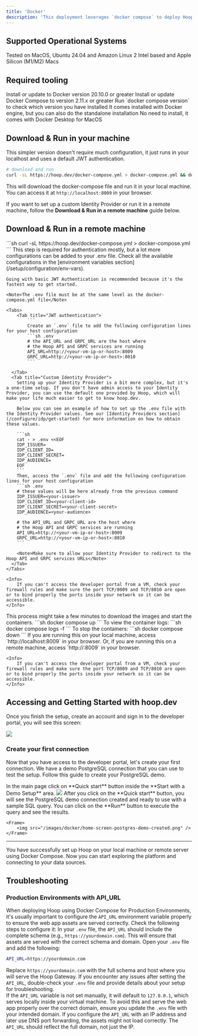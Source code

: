 ```yaml
---
title: 'Docker'
description: 'This deployment leverages `docker compose` to deploy Hoop on local or remote machines for solution assessment.'
---
```


## Supported Operational Systems

<CardGroup cols={2}>
  <Card title="Linux" icon="linux">
    Tested on MacOS, Ubuntu 24.04 and Amazon Linux 2
  </Card>
  <Card title="MacOS" icon="apple">
    Intel based and Apple Silicon (M1/M2) Macs
  </Card>
</CardGroup>

## Required tooling

<Steps titleSize="h3">
  <Step title="Docker">
    Install or update to Docker version 20.10.0 or greater
    <CardGroup cols={2}>
      <Card
        title="Install Docker for Linux"
        icon="linux"
        iconType="brands"
        href="https://docs.docker.com/engine/install/ubuntu/#install-using-the-convenience-script"
      />
      <Card
        title="Install Docker for MacOS"
        iconType="brands"
        icon="apple"
        href="https://docs.docker.com/desktop/install/mac-install/"
      />
    </CardGroup>
  </Step>
  <Step title="Docker Compose">
    Install or update Docker Compose to version 2.11.x or greater
    <Info>Run `docker compose version` to check which version you have installed</Info>
    <CardGroup cols={2}>
      <Card
        title="Install Docker Compose for Linux"
        icon="linux"
        iconType="brands"
        href="https://docs.docker.com/desktop/install/linux-install/"
      >
        It comes installed with Docker engine, but you can also do the standalone installation
      </Card>
      <Card
        title="Docker Compose for MacOS"
        iconType="brands"
        icon="apple"
      >
        No need to install, it comes with Docker Desktop for MacOS
      </Card>
    </CardGroup>
  </Step>
</Steps>

## Download & Run in your machine

This simpler version doesn't require much configuration, it just runs in your localhost and uses a default JWT authentication.

```sh
# download and run
curl -sL https://hoop.dev/docker-compose.yml > docker-compose.yml && docker compose up
```

This will download the docker-compose file and run it in your local machine. You can access it at `http://localhost:8009` in your browser.

If you want to set up a custom Identity Provider or run it in a remote machine, follow the **Download & Run in a remote machine** guide below.

## Download & Run in a remote machine

<Steps>
  <Step title="Download the Docker Compose file">
    ```sh
    curl -sL https://hoop.dev/docker-compose.yml > docker-compose.yml
    ```
  </Step>

  <Step title="Set the .env file">
    This step is required for authentication mostly, but a lot more configurations can be added to your .env file.
    Check all the available configurations in the [environment variables section](/setup/configuration/env-vars).

    Going with basic JWT Authentication is recommended because it's the fastest way to get started.

    <Note>The .env file must be at the same level as the docker-compose.yml file</Note>

    <Tabs>
        <Tab title="JWT authentication">
            ```
            Create an `.env` file to add the following configuration lines for your host configuration
            ```sh .env
            # the API_URL and GRPC_URL are the host where
            # the Hoop API and GRPC services are running
            API_URL=http://<your-vm-ip-or-host>:8009
            GRPC_URL=http://<your-vm-ip-or-host>:8010
            ```

      </Tab>
      <Tab title="Custom Identity Provider">
        Setting up your Identity Provider is a bit more complex, but it's a one-time setup. If you don't have admin access to your Identity Provider, you can use the default one provided by Hoop, which will make your life much easier to get to know hoop.dev.

        Below you can see an example of how to set up the .env file with the Identity Provider values. See our [Identity Providers section](/configure/idp/get-started) for more information on how to obtain these values.

        ```sh
        cat - > .env <<EOF
        IDP_ISSUER=
        IDP_CLIENT_ID=
        IDP_CLIENT_SECRET=
        IDP_AUDIENCE=
        EOF
        ```
        Then, access the `.env` file and add the following configuration lines for your host configuration
        ```sh .env
        # these values will be here already from the previous command
        IDP_ISSUER=<your-issuer>
        IDP_CLIENT_ID=<your-client-id>
        IDP_CLIENT_SECRET=<your-client-secret>
        IDP_AUDIENCE=<your-audience>

        # the API_URL and GRPC_URL are the host where 
        # the Hoop API and GRPC services are running
        API_URL=http://<your-vm-ip-or-host>:8009
        GRPC_URL=http://<your-vm-ip-or-host>:8010
        ```

        <Note>Make sure to allow your Identity Provider to redirect to the Hoop API and GRPC services URLs</Note>
      </Tab>
    </Tabs>

    <Info>
        If you can't access the developer portal from a VM, check your firewall rules and make sure the port TCP/8009 and TCP/8010 are open or to bind properly the ports inside your network so it can be accessible.
    </Info>
  </Step>

  <Step title="Run">
    This process might take a few minutes to download the images and start the containers.
    ```sh
    docker compose up
    ```
  </Step>

  <Step title="Manage the containers">
    To view the container logs:
    ```sh
    docker compose logs -f
    ```
    To stop the containers:
    ```sh
    docker compose down
    ```
  </Step>

  <Step title="Access the developer portal">
    If you are running this on your local machine, access `http://localhost:8009` in your browser.
    Or, if you are running this on a remote machine, access `http://<vm-public-dns>:8009` in your browser.

    <Info>
        If you can't access the developer portal from a VM, check your firewall rules and make sure the port TCP/8009 and TCP/8010 are open or to bind properly the ports inside your network so it can be accessible.
    </Info>
  </Step>
</Steps>

## Accessing and Getting Started with hoop.dev

Once you finish the setup, create an account and sign in to the developer portal, you will see this screen:

<Frame>
  <img
    src="/images/docker/home-screen.png"
  />
</Frame>

### Create your first connection

Now that you have access to the developer portal, let's create your first connection. We have a demo PostgreSQL connection that you can use to test the setup. Follow this guide to create your PostgreSQL demo.

<Steps>
  <Step title="Start with a Demo set up">
    In the main page click on **Quick start** button inside the **Start with a Demo Setup** area.
    <Frame>
      <img
        src="/images/docker/home-screen-quick-start-button.png"
      />
    </Frame>
  </Step>

  <Step title="Interact with the PostgreSQL">
    After you click on the **Quick start** button, you will see the PostgreSQL demo connection created and ready to use with a sample SQL query.
    You can click on the **Run** button to execute the query and see the results.

    <Frame>
        <img src="/images/docker/home-screen-postgres-demo-created.png" />
    </Frame>
  </Step>
</Steps>

---

You have successfully set up Hoop on your local machine or remote server using Docker Compose. Now you can start exploring the platform and connecting to your data sources.

## Troubleshooting

### Production Environments with API_URL
When deploying Hoop using Docker Compose for Production Environments, it's usually important to configure the `API_URL` environment variable properly to ensure the web app assets are served correctly. Check the following steps to configure it:
<Steps>
  <Step title="Set the full domain:">
  In your `.env` file, the `API_URL` should include the complete schema (e.g., `https://yourdomain.com`). This will ensure that assets are served with the correct schema and domain.
  </Step>
  <Step title="Updating your .env file:">
  Open your `.env` file and add the following:
  ```sh
  API_URL=https://yourdomain.com
  ```
  Replace `https://yourdomain.com` with the full schema and host where you will serve the Hoop Gateway. If you encounter any issues after setting the `API_URL`, double-check your `.env` file and provide details about your setup for troubleshooting.  
  <Info>
    If the `API_URL` variable is not set manually, it will default to `127.0.0.1`, which serves locally inside your virtual machine. To avoid this and serve the web app properly over the correct domain, ensure you update the `.env` file with your intended domain.
  </Info>
  </Step>
  <Step title="Handling IP and DNS forwarding:">
  If you configure the `API_URL` with an IP address and later use DNS port forwarding, the assets might not load correctly. The `API_URL` should reflect the full domain, not just the IP.
  </Step>
</Steps>

